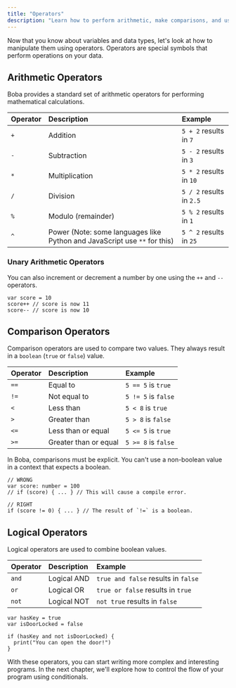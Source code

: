 ```yaml
---
title: "Operators"
description: "Learn how to perform arithmetic, make comparisons, and use logical operators in Boba."
---
```


Now that you know about variables and data types, let's look at how to manipulate them using operators. Operators are special symbols that perform operations on your data.

## Arithmetic Operators

Boba provides a standard set of arithmetic operators for performing mathematical calculations.

| Operator | Description      | Example                |
| :------- | :--------------- | :--------------------- |
| `+`      | Addition         | `5 + 2` results in `7`   |
| `-`      | Subtraction      | `5 - 2` results in `3`   |
| `*`      | Multiplication   | `5 * 2` results in `10`  |
| `/`      | Division         | `5 / 2` results in `2.5` |
| `%`      | Modulo (remainder) | `5 % 2` results in `1`   |
| `^`      | Power (Note: some languages like Python and JavaScript use `**` for this) | `5 ^ 2` results in `25`  |

### Unary Arithmetic Operators

You can also increment or decrement a number by one using the `++` and `--` operators.

```boba
var score = 10
score++ // score is now 11
score-- // score is now 10
```

## Comparison Operators

Comparison operators are used to compare two values. They always result in a `boolean` (`true` or `false`) value.

| Operator | Description          | Example               |
| :------- | :------------------- | :-------------------- |
| `==`     | Equal to             | `5 == 5` is `true`    |
| `!=`     | Not equal to         | `5 != 5` is `false`   |
| `<`      | Less than            | `5 < 8` is `true`     |
| `>`      | Greater than         | `5 > 8` is `false`    |
| `<=`     | Less than or equal   | `5 <= 5` is `true`    |
| `>=`     | Greater than or equal| `5 >= 8` is `false`   |

In Boba, comparisons must be explicit. You can't use a non-boolean value in a context that expects a boolean.

```boba
// WRONG
var score: number = 100
// if (score) { ... } // This will cause a compile error.

// RIGHT
if (score != 0) { ... } // The result of `!=` is a boolean.
```

## Logical Operators

Logical operators are used to combine boolean values.

| Operator | Description | Example                               |
| :------- | :---------- | :------------------------------------ |
| `and`    | Logical AND | `true and false` results in `false` |
| `or`     | Logical OR  | `true or false` results in `true`   |
| `not`    | Logical NOT | `not true` results in `false`       |

```boba
var hasKey = true
var isDoorLocked = false

if (hasKey and not isDoorLocked) {
  print("You can open the door!")
}
```

With these operators, you can start writing more complex and interesting programs. In the next chapter, we'll explore how to control the flow of your program using conditionals.
